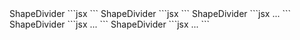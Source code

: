 

<Preview>
	<PreviewTitle>ShapeDivider</PreviewTitle>
	<PreviewArea resize alignfull>
		<Box alignfull bgc="#e5e5e5" c="black">
			<ShapeDivider shape="circle1" c="white" isFlip level={2}/>
			<Box isFlow py={40} px={40}>
				<DammyText />
				<DammyText length="l" />
			</Box>
			<ShapeDivider shape="circle1" c="white" level={2}/>
		</Box>
	</PreviewArea>
	<PreviewCode>
		```jsx
		<Box alignfull bgc="#e5e5e5" c="black">
			<ShapeDivider shape="circle1" c="white" isFlip level={2}/>
			<Box isFlow py={40} px={40}>
				<DammyText />
				<DammyText length="l" />
			</Box>
			<ShapeDivider shape="circle1" c="white" level={2}/>
		</Box>
		```
	</PreviewCode>
</Preview>

<Preview>
	<PreviewTitle>ShapeDivider</PreviewTitle>
	<PreviewArea resize alignfull>
		<Box alignfull bgc="#e5e5e5" c="black">
			<ShapeDivider shape="circle1" c="white" isFlip level={-2}/>
			<Box isFlow py={40} px={40}>
				<DammyText />
				<DammyText length="l" />
			</Box>
			<ShapeDivider shape="circle1" c="white" level={-2}/>
		</Box>
	</PreviewArea>
	<PreviewCode>
		```jsx
		<Box alignfull bgc="#e5e5e5" c="black">
			<ShapeDivider shape="circle1" c="white" isFlip level={-2}/>
			<Box isFlow py={40} px={40}>
				<DammyText />
				<DammyText length="l" />
			</Box>
			<ShapeDivider shape="circle1" c="white" level={-2}/>
		</Box>
		```
	</PreviewCode>
</Preview>


<Preview>
	<PreviewTitle>ShapeDivider</PreviewTitle>
	<PreviewArea resize alignfull>
		<Box alignfull bgc="#e5e5e5" c="black">
			<ShapeDivider shape="circle2" c="white" level={2} stretch={1.5} offset="25%" isFlip />
			<Box isFlow py={40} px={40}>
				<DammyText />
				<DammyText length="l" />
			</Box>
			<ShapeDivider shape="circle2" c="white" level={2} stretch={1.5} offset="-25%" />
		</Box>
	</PreviewArea>
	<PreviewCode>
		```jsx
		<Box alignfull bgc="#e5e5e5" c="black">
			<ShapeDivider shape="circle2" c="white" level={2} stretch={1.5} offset="25%" isFlip />
			<Box isFlow py={40} px={40}>...</Box>
			<ShapeDivider shape="circle2" c="white" level={2} stretch={1.5} offset="-25%" />
		</Box>
		```
	</PreviewCode>
</Preview>


<Preview>
	<PreviewTitle>ShapeDivider</PreviewTitle>
	<PreviewArea resize alignfull>
		<Box alignfull bgc="#e5e5e5" c="black">
			<ShapeDivider shape="circle2" c="white" level={-2} stretch={1.5} offset="25%" isFlip />
			<Box isFlow py={40} px={40}>
				<DammyText />
				<DammyText length="l" />
			</Box>
			<ShapeDivider shape="circle2" c="white" level={-2} stretch={1.5} offset="-25%" />
		</Box>
	</PreviewArea>
	<PreviewCode>
		```jsx
		<Box alignfull bgc="#e5e5e5" c="black">
			<ShapeDivider shape="circle2" c="white" level={-2} stretch={1.5} offset="25%" isFlip />
			<Box isFlow py={40} px={40}>...</Box>
			<ShapeDivider shape="circle2" c="white" level={-2} stretch={1.5} offset="-25%" />
		</Box>
		```
	</PreviewCode>
</Preview>



<Preview>
	<PreviewTitle>ShapeDivider</PreviewTitle>
	<PreviewArea resize alignfull>
		<Box alignfull bgc="#e5e5e5" c="black">
			<ShapeDivider shape="circle3" c="white" level={3} isFlip />
			<Box isFlow py={40} px={40}>
				<DammyText />
				<DammyText length="l" />
			</Box>
			<ShapeDivider shape="circle3" c="white" level={-3} />
		</Box>
	</PreviewArea>
	<PreviewCode>
		```jsx
		<Box alignfull bgc="#e5e5e5" c="black">
			<ShapeDivider shape="circle3" c="white" level={3} isFlip />
			<Box isFlow py={40} px={40}>...</Box>
			<ShapeDivider shape="circle3" c="white" level={-3} />
		</Box>
		```
	</PreviewCode>
</Preview>
